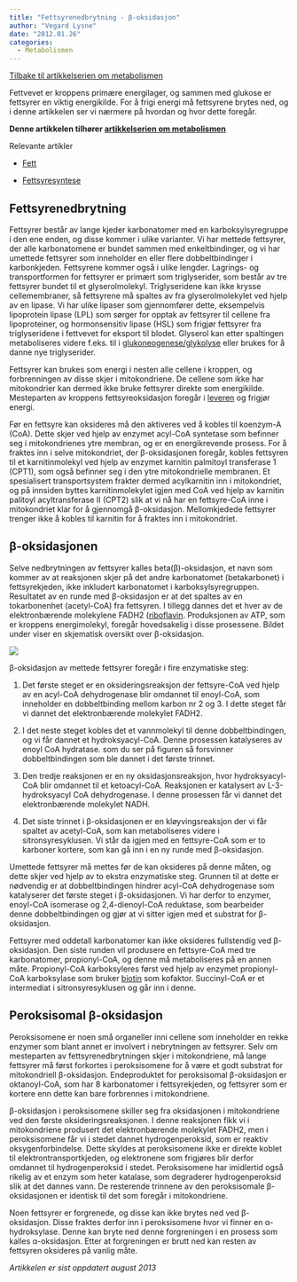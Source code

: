 ```yaml
---
title: "Fettsyrenedbrytning - β-oksidasjon"
author: "Vegard Lysne"
date: "2012.01.26"
categories: 
  - Metabolismen
---
```


[Tilbake til artikkelserien om metabolismen](../../metabolismen.html)

Fettvevet er kroppens primære energilager, og sammen med glukose er fettsyrer en viktig energikilde. For å frigi energi må fettsyrene brytes ned, og i denne artikkelen ser vi nærmere på hvordan og hvor dette foregår. 

**Denne artikkelen tilhører [artikkelserien om metabolismen](../../metabolismen.qmd)\
**

Relevante artikler

-   [Fett](../naeringsstoffer/fett.qmd)

-   [Fettsyresyntese](fettsyresyntese.qmd)

## Fettsyrenedbrytning

Fettsyrer består av lange kjeder karbonatomer med en karboksylsyregruppe i den ene enden, og disse kommer i ulike varianter. Vi har mettede fettsyrer, der alle karbonatomene er bundet sammen med enkeltbindinger, og vi har umettede fettsyrer som inneholder en eller flere dobbeltbindinger i karbonkjeden. Fettsyrene kommer også i ulike lengder. Lagrings- og transportformen for fettsyrer er primært som triglyserider, som består av tre fettsyrer bundet til et glyserolmolekyl. Triglyseridene kan ikke krysse cellemembraner, så fettsyrene må spaltes av fra glyserolmolekylet ved hjelp av en lipase. Vi har ulike lipaser som gjennomfører dette, eksempelvis lipoprotein lipase (LPL) som sørger for opptak av fettsyrer til cellene fra lipoproteiner, og hormonsensitiv lipase (HSL) som frigjør fettsyrer fra triglyseridene i fettvevet for eksport til blodet. Glyserol kan etter spaltingen metaboliseres videre f.eks. til i [glukoneogenese/glykolyse](glukosemetabolismen.qmd) eller brukes for å danne nye triglyserider.

Fettsyrer kan brukes som energi i nesten alle cellene i kroppen, og forbrenningen av disse skjer i mitokondriene. De cellene som ikke har mitokondrier kan dermed ikke bruke fettsyrer direkte som energikilde. Mesteparten av kroppens fettsyreoksidasjon foregår i [leveren](../fysiologi/lever.qmd) og frigjør energi.

Før en fettsyre kan oksideres må den aktiveres ved å kobles til koenzym-A (CoA). Dette skjer ved hjelp av enzymet acyl-CoA syntetase som befinner seg i mitokondrienes ytre membran, og er en energikrevende prosess. For å fraktes inn i selve mitokondriet, der β-oksidasjonen foregår, kobles fettsyren til et karnitinmolekyl ved hjelp av enzymet karnitin palmitoyl transferase 1 (CPT1), som også befinner seg i den ytre mitokondrielle membranen. Et spesialisert transportsystem frakter dermed acylkarnitin inn i mitokondriet, og på innsiden byttes karnitinmolekylet igjen med CoA ved hjelp av karnitin palitoyl acyltransferase II (CPT2) slik at vi nå har en fettsyre-CoA inne i mitokondriet klar for å gjennomgå β-oksidasjon. Mellomkjedede fettsyrer trenger ikke å kobles til karnitin for å fraktes inn i mitokondriet.

## β-oksidasjonen

Selve nedbrytningen av fettsyrer kalles beta(β)-oksidasjon, et navn som kommer av at reaksjonen skjer på det andre karbonatomet (betakarbonet) i fettsyrekjeden, ikke inkludert karbonatomet i karboksylsyregruppen. Resultatet av en runde med β-oksidasjon er at det spaltes av en tokarbonenhet (acetyl-CoA) fra fettsyren. I tillegg dannes det et hver av de elektronbærende molekylene FADH2 ([riboflavin](../naeringsstoffer/riboflavin.qmd). Produksjonen av ATP, som er kroppens energimolekyl, foregår hovedsakelig i disse prosessene. Bildet under viser en skjematisk oversikt over β-oksidasjon.

![](images/clipboard-3258965485.png)

β-oksidasjon av mettede fettsyrer foregår i fire enzymatiske steg:

1.  Det første steget er en oksideringsreaksjon der fettsyre-CoA ved hjelp av en acyl-CoA dehydrogenase blir omdannet til enoyl-CoA, som inneholder en dobbeltbinding mellom karbon nr 2 og 3. I dette steget får vi dannet det elektronbærende molekylet FADH2.

2.  I det neste steget kobles det et vannmolekyl til denne dobbeltbindingen, og vi får dannet et hydroksyacyl-CoA. Denne prosessen katalyseres av enoyl CoA hydratase. som du ser på figuren så forsvinner dobbeltbindingen som ble dannet i det første trinnet.

3.  Den tredje reaksjonen er en ny oksidasjonsreaksjon, hvor hydroksyacyl-CoA blir omdannet til et ketoacyl-CoA. Reaksjonen er katalysert av L-3-hydroksyacyl CoA dehydrogenase. I denne prosessen får vi dannet det elektronbærende molekylet NADH.

4.  Det siste trinnet i β-oksidasjonen er en kløyvingsreaksjon der vi får spaltet av acetyl-CoA, som kan metaboliseres videre i sitronsyresyklusen. Vi står da igjen med en fettsyre-CoA som er to karboner kortere, som kan gå inn i en ny runde med β-oksidasjon.

Umettede fettsyrer må mettes før de kan oksideres på denne måten, og dette skjer ved hjelp av to ekstra enzymatiske steg. Grunnen til at dette er nødvendig er at dobbeltbindingen hindrer acyl-CoA dehydrogenase som katalyserer det første steget i β-oksidasjonen. Vi har derfor to enzymer, enoyl-CoA isomerase og 2,4-dienoyl-CoA reduktase, som bearbeider denne dobbeltbindingen og gjør at vi sitter igjen med et substrat for β-oksidasjon.

Fettsyrer med oddetall karbonatomer kan ikke oksideres fullstendig ved β-oksidasjon. Den siste runden vil produsere en fettsyre-CoA med tre karbonatomer, propionyl-CoA, og denne må metaboliseres på en annen måte. Propionyl-CoA karboksyleres først ved hjelp av enzymet propionyl-CoA karboksylase som bruker [biotin](../naeringsstoffer/biotin.qmd) som kofaktor. Succinyl-CoA er et intermediat i sitronsyresyklusen og går inn i denne.

## Peroksisomal β-oksidasjon

Peroksisomene er noen små organeller inni cellene som inneholder en rekke enzymer som blant annet er involvert i nebrytningen av fettsyrer. Selv om mesteparten av fettsyrenedbrytningen skjer i mitokondriene, må lange fettsyrer må først forkortes i peroksisomene for å være et godt substrat for mitokondriell β-oksidasjon. Endeproduktet for peroksisomal β-oksidasjon er oktanoyl-CoA, som har 8 karbonatomer i fettsyrekjeden, og fettsyrer som er kortere enn dette kan bare forbrennes i mitokondriene.

β-oksidasjon i peroksisomene skiller seg fra oksidasjonen i mitokondriene ved den første oksideringsreaksjonen. I denne reaksjonen fikk vi i mitokondriene produsert det elektronbærende molekylet FADH2, men i peroksisomene får vi i stedet dannet hydrogenperoksid, som er reaktiv oksygenforbindelse. Dette skyldes at peroksisomene ikke er direkte koblet til elektrontransportkjeden, og elektronene som frigjøres blir derfor omdannet til hydrogenperoksid i stedet. Peroksisomene har imidlertid også rikelig av et enzym som heter katalase, som degraderer hydrogenperoksid slik at det dannes vann. De resterende trinnene av den peroksisomale β-oksidasjonen er identisk til det som foregår i mitokondriene.

Noen fettsyrer er forgrenede, og disse kan ikke brytes ned ved β-oksidasjon. Disse fraktes derfor inn i peroksisomene hvor vi finner en α-hydroksylase. Denne kan bryte ned denne forgreningen i en prosess som kalles α-oksidasjon. Etter at forgreningen er brutt ned kan resten av fettsyren oksideres på vanlig måte.

*Artikkelen er sist oppdatert august 2013*
